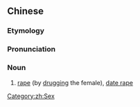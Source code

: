 {{also|迷奸}}
==Chinese==
{{zh-forms|s=迷奸}}
{{wikipedia|lang=zh|迷姦}}

===Etymology===
{{zh-compound|迷|姦|to be lost, confused, unconscious|rape}}

===Pronunciation===
{{zh-pron
|m=míjiān
|cat=n
}}

===Noun===
{{zh-noun}}

# [[rape]] (by [[drug]]ging the female), [[date rape]]

[[Category:zh:Sex]]